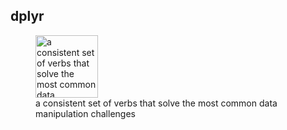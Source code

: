 ## dplyr 

![a consistent set of verbs that solve the most common data manipulation challenges](../Rmd_files/tidyverse/figs/hex-dplyr.png){width="100px"}


